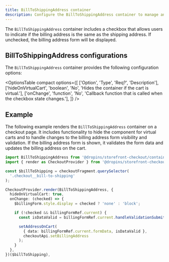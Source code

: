 ```yaml
---
title: BillToShippingAddress container
description: Configure the BillToShippingAddress container to manage and display the billing address form during checkout.
---
```



The `BillToShippingAddress` container includes a checkbox that allows users to indicate if the billing address is the same as the shipping address. If unchecked, the billing address form will be displayed.

## BillToShippingAddress configurations

The `BillToShippingAddress` container provides the following configuration options:

<OptionsTable
  compact
  options={[
    ['Option', 'Type', 'Req?', 'Description'],
    ['hideOnVirtualCart', 'boolean', 'No', 'Hides the container if the cart is virtual.'],
    ['onChange', 'function', 'No', 'Callback function that is called when the checkbox state changes.'],
  ]}
/>

## Example

The following example renders the `BillToShippingAddress` container on a checkout page. It includes functionality to hide the component for virtual carts and to handle changes to the billing address form visibility and validation. If the billing address form is shown, it validates the form data and updates the billing address on the cart.

```ts
import BillToShippingAddress from '@dropins/storefront-checkout/containers/BillToShippingAddress.js';
import { render as CheckoutProvider } from '@dropins/storefront-checkout/render.js';

const $billToShipping = checkoutFragment.querySelector(
  '.checkout__bill-to-shipping'
);

CheckoutProvider.render(BillToShippingAddress, {
  hideOnVirtualCart: true,
  onChange: (checked) => {
    $billingForm.style.display = checked ? 'none' : 'block';

    if (!checked && billingFormRef.current) {
      const isDataValid = billingFormRef.current.handleValidationSubmit();

      setAddressOnCart(
        { data: billingFormRef.current.formData, isDataValid },
        checkoutApi.setBillingAddress
      );
    }
  },
})($billToShipping),
```
